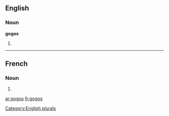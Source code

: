 ==English==

===Noun===
'''gogos'''

# {{plural of|[[gogo]]}}

[[Category:English plurals]]
----
==French==

===Noun===
{{fr-noun-form}}

# {{plural of|[[gogo]]|lang=French}}

[[ar:gogos]]
[[fr:gogos]]